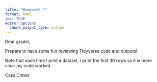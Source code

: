 ```yaml
---
title: "Homework 4"
format: html
toc: TRUE
editor_options: 
  chunk_output_type: inline
---
```


Dear grader, 

Prepare to have some fun reviewing Tidyverse code and outputs!

Note that each time I print a dataset, I print the first 30 rows so it is more clear my code worked. 

Cass Crews